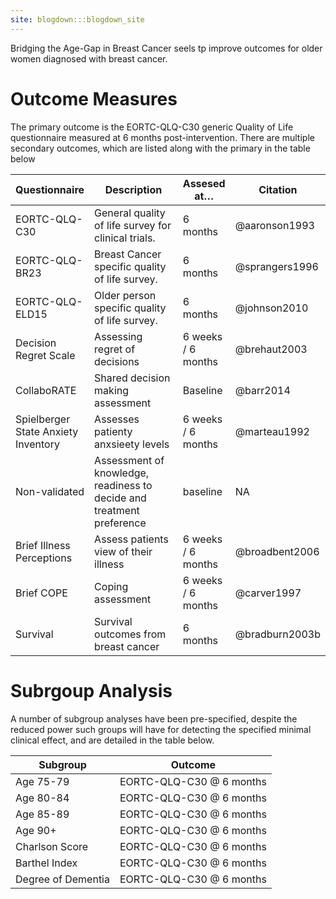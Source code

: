 ```yaml
---
site: blogdown:::blogdown_site
---
```


Bridging the Age-Gap in Breast Cancer seels tp improve outcomes for older women diagnosed with breast cancer.

# Outcome Measures

The primary outcome is the EORTC-QLQ-C30 generic Quality of Life questionnaire measured at 6 months post-intervention.  There are multiple secondary outcomes, which are listed along with the primary in the table below

| Questionnaire   | Description                                         | Assesed at... | Citation            |
|-----------------|-----------------------------------------------------|---------------|---------------------|
| EORTC-QLQ-C30   | General quality of life survey for clinical trials. | 6 months      | @aaronson1993       |
| EORTC-QLQ-BR23  | Breast Cancer specific quality of life survey.      | 6 months      | @sprangers1996      |
| EORTC-QLQ-ELD15 | Older person specific quality of life survey.       | 6 months      | @johnson2010        |
| Decision Regret Scale | Assessing regret of decisions                 | 6 weeks / 6 months | @brehaut2003   |
| CollaboRATE     | Shared decision making assessment                   | Baseline      | @barr2014           |
| Spielberger State Anxiety Inventory | Assesses patienty anxsieety levels| 6 weeks / 6 months | @marteau1992 |
| Non-validated   | Assessment of knowledge, readiness to decide and treatment preference | baseline | NA     |
| Brief Illness Perceptions | Assess patients view of their illness     | 6 weeks / 6 months | @broadbent2006 |
| Brief COPE      | Coping assessment                                   | 6 weeks / 6 months | @carver1997    |
| Survival        | Survival outcomes from breast cancer                | 6 months      | @bradburn2003b      |

# Subrgoup Analysis

A number of subgroup analyses have been pre-specified, despite the reduced power such groups will have for detecting the specified minimal clinical effect, and are detailed in the table below.

| Subgroup           | Outcome                  |
|--------------------|--------------------------|
| Age 75-79          | EORTC-QLQ-C30 @ 6 months |
| Age 80-84          | EORTC-QLQ-C30 @ 6 months |
| Age 85-89          | EORTC-QLQ-C30 @ 6 months |
| Age 90+            | EORTC-QLQ-C30 @ 6 months |
| Charlson Score     | EORTC-QLQ-C30 @ 6 months |
| Barthel Index      | EORTC-QLQ-C30 @ 6 months |
| Degree of Dementia | EORTC-QLQ-C30 @ 6 months |
